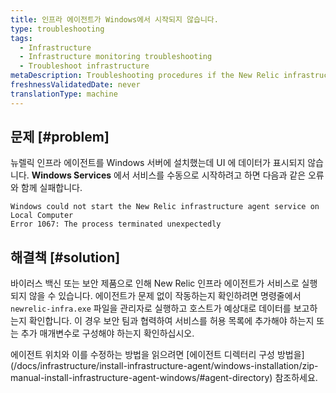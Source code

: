 ```yaml
---
title: 인프라 에이전트가 Windows에서 시작되지 않습니다.
type: troubleshooting
tags:
  - Infrastructure
  - Infrastructure monitoring troubleshooting
  - Troubleshoot infrastructure
metaDescription: Troubleshooting procedures if the New Relic infrastructure agent is not starting in Windows.
freshnessValidatedDate: never
translationType: machine
---
```


## 문제 [#problem]

뉴렐릭 인프라 에이전트를 Windows 서버에 설치했는데 UI 에 데이터가 표시되지 않습니다. <DNT>**Windows Services**</DNT> 에서 서비스를 수동으로 시작하려고 하면 다음과 같은 오류와 함께 실패합니다.

```
Windows could not start the New Relic infrastructure agent service on Local Computer
Error 1067: The process terminated unexpectedly
```

## 해결책 [#solution]

바이러스 백신 또는 보안 제품으로 인해 New Relic 인프라 에이전트가 서비스로 실행되지 않을 수 있습니다. 에이전트가 문제 없이 작동하는지 확인하려면 명령줄에서 `newrelic-infra.exe` 파일을 관리자로 실행하고 호스트가 예상대로 데이터를 보고하는지 확인합니다. 이 경우 보안 팀과 협력하여 서비스를 허용 목록에 추가해야 하는지 또는 추가 매개변수로 구성해야 하는지 확인하십시오.

<Callout variant="important">
  에이전트 위치와 이를 수정하는 방법을 읽으려면 [에이전트 디렉터리 구성 방법을](/docs/infrastructure/install-infrastructure-agent/windows-installation/zip-manual-install-infrastructure-agent-windows/#agent-directory) 참조하세요.
</Callout>
